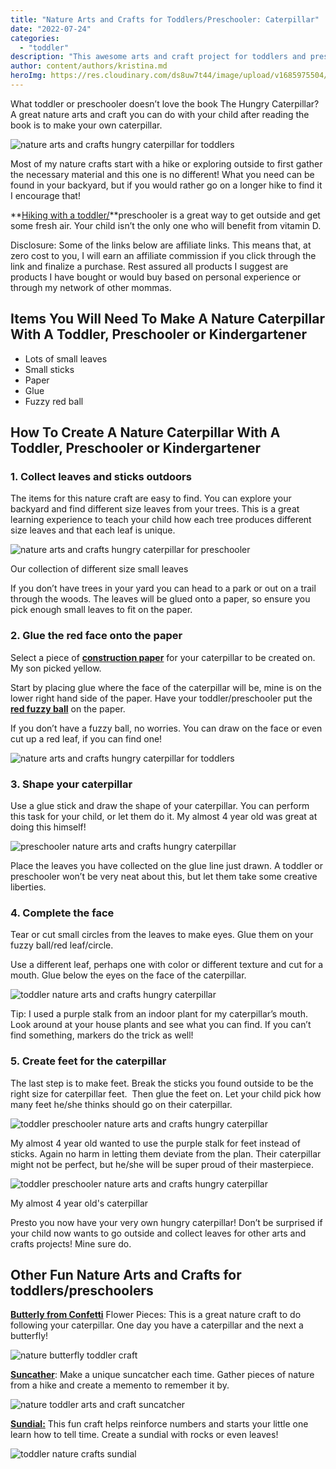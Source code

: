 ```yaml
---
title: "Nature Arts and Crafts for Toddlers/Preschooler: Caterpillar"
date: "2022-07-24"
categories: 
  - "toddler"
description: "This awesome arts and craft project for toddlers and preschooler is inspired by the book 'The Hungry Caterpillar' and sure to be a hit."
author: content/authors/kristina.md
heroImg: https://res.cloudinary.com/ds8uw7t44/image/upload/v1685975504/toddler-nature-arts-and-crafts-caterpillar-7.jpg
---
```


What toddler or preschooler doesn’t love the book The Hungry Caterpillar? A great nature arts and craft you can do with your child after reading the book is to make your own caterpillar.

![nature arts and crafts hungry caterpillar for toddlers](https://res.cloudinary.com/ds8uw7t44/image/upload/v1685975504/toddler-nature-arts-and-crafts-caterpillar-7.jpg)

Most of my nature crafts start with a hike or exploring outside to first gather the necessary material and this one is no different! What you need can be found in your backyard, but if you would rather go on a longer hike to find it I encourage that!

**[Hiking with a toddler/](https://allaboutmomma.com/equipment-needed-to-hike-with-your-toddler/)**preschooler is a great way to get outside and get some fresh air. Your child isn’t the only one who will benefit from vitamin D. 

Disclosure: Some of the links below are affiliate links. This means that, at zero cost to you, I will earn an affiliate commission if you click through the link and finalize a purchase. Rest assured all products I suggest are products I have bought or would buy based on personal experience or through my network of other mommas.

## **Items You Will Need To Make A Nature Caterpillar With A Toddler, Preschooler or Kindergartener**

- Lots of small leaves
- Small sticks
- Paper
- Glue
- Fuzzy red ball

## **How To Create A Nature Caterpillar With A Toddler, Preschooler or Kindergartener**

### 1\. Collect leaves and sticks outdoors

The items for this nature craft are easy to find. You can explore your backyard and find different size leaves from your trees. This is a great learning experience to teach your child how each tree produces different size leaves and that each leaf is unique.

![nature arts and crafts hungry caterpillar for preschooler](https://res.cloudinary.com/ds8uw7t44/image/upload/v1685975504/toddler-nature-arts-and-crafts-caterpillar.jpg)

Our collection of different size small leaves

If you don’t have trees in your yard you can head to a park or out on a trail through the woods. The leaves will be glued onto a paper, so ensure you pick enough small leaves to fit on the paper.

### 2\. Glue the red face onto the paper

Select a piece of **[construction paper](https://www.amazon.com/Crayola-Construction-Colors-Stocking-Stuffer/dp/B00MJ8JSFE?crid=XM5EE6RUUXOG&keywords=color+craft+paper&qid=1658673533&sprefix=color+craft+pape%2Caps%2C257&sr=8-5&linkCode=ll1&tag=allaboutmom06-20&linkId=ebda75ffac40b11947e3588c705eb559&language=en_US&ref_=as_li_ss_tl)** for your caterpillar to be created on. My son picked yellow.

<AffiliateLink affiliateSnippet="" button={false} image="" imageURL="//ws-na.amazon-adsystem.com/widgets/q?_encoding=UTF8&ASIN=B00MJ8JSFE&Format=_SL160_&ID=AsinImage&MarketPlace=US&ServiceVersion=20070822&WS=1&tag=allaboutmom06-20&language=en_US" linkURL="https://www.amazon.com/Crayola-Construction-Colors-Stocking-Stuffer/dp/B00MJ8JSFE?crid=XM5EE6RUUXOG&keywords=color+craft+paper&qid=1658673533&sprefix=color+craft+pape%2Caps%2C257&sr=8-5&linkCode=li2&tag=allaboutmom06-20&linkId=5b6134a5c2cd68d9befb0d8f62a4ce55&language=en_US&ref_=as_li_ss_il" />

Start by placing glue where the face of the caterpillar will be, mine is on the lower right hand side of the paper. Have your toddler/preschooler put the **[red fuzzy ball](https://www.amazon.com/WAU-Crafts-100-Pieces-Multicolored/dp/B086ZZXVQD?crid=J5QAM898499U&keywords=fuzzy+color+balls+arts+and+crafts&qid=1658673468&sprefix=fuzzy+color+balls+arts+and+crafts%2Caps%2C381&sr=8-1-spons&psc=1&spLa=ZW5jcnlwdGVkUXVhbGlmaWVyPUEzUko0Njg0VTZHT0FYJmVuY3J5cHRlZElkPUEwMDYyODczMUM0SDNDNk44MjNEViZlbmNyeXB0ZWRBZElkPUEwODM0MzcwM0RXWkc4MjRHTDhQSSZ3aWRnZXROYW1lPXNwX2F0ZiZhY3Rpb249Y2xpY2tSZWRpcmVjdCZkb05vdExvZ0NsaWNrPXRydWU%3D&linkCode=ll1&tag=allaboutmom06-20&linkId=b1587853187589d76dc38a2bc428d69d&language=en_US&ref_=as_li_ss_tl)** on the paper. 

<AffiliateLink affiliateSnippet="" button={false} image="" imageURL="//ws-na.amazon-adsystem.com/widgets/q?_encoding=UTF8&ASIN=B086ZZXVQD&Format=_SL160_&ID=AsinImage&MarketPlace=US&ServiceVersion=20070822&WS=1&tag=allaboutmom06-20&language=en_US" linkURL="https://www.amazon.com/WAU-Crafts-100-Pieces-Multicolored/dp/B086ZZXVQD?crid=J5QAM898499U&keywords=fuzzy+color+balls+arts+and+crafts&qid=1658673468&sprefix=fuzzy+color+balls+arts+and+crafts%2Caps%2C381&sr=8-1-spons&psc=1&spLa=ZW5jcnlwdGVkUXVhbGlmaWVyPUEzUko0Njg0VTZHT0FYJmVuY3J5cHRlZElkPUEwMDYyODczMUM0SDNDNk44MjNEViZlbmNyeXB0ZWRBZElkPUEwODM0MzcwM0RXWkc4MjRHTDhQSSZ3aWRnZXROYW1lPXNwX2F0ZiZhY3Rpb249Y2xpY2tSZWRpcmVjdCZkb05vdExvZ0NsaWNrPXRydWU%3D&linkCode=li2&tag=allaboutmom06-20&linkId=8c867d08b27256ae65101fe627759269&language=en_US&ref_=as_li_ss_il" />

If you don’t have a fuzzy ball, no worries. You can draw on the face or even cut up a red leaf, if you can find one! 

![nature arts and crafts hungry caterpillar for toddlers](https://res.cloudinary.com/ds8uw7t44/image/upload/v1685975505/toddler-nature-arts-and-crafts-caterpillar-2.jpg)

### 3\. Shape your caterpillar 

Use a glue stick and draw the shape of your caterpillar. You can perform this task for your child, or let them do it. My almost 4 year old was great at doing this himself!

![preschooler nature arts and crafts hungry caterpillar](https://res.cloudinary.com/ds8uw7t44/image/upload/v1685975506/toddler-nature-arts-and-crafts-caterpillar-3.jpg)

Place the leaves you have collected on the glue line just drawn. A toddler or preschooler won’t be very neat about this, but let them take some creative liberties. 

### 4\. Complete the face

Tear or cut small circles from the leaves to make eyes. Glue them on your fuzzy ball/red leaf/circle. 

Use a different leaf, perhaps one with color or different texture and cut for a mouth. Glue below the eyes on the face of the caterpillar.

![toddler nature arts and crafts hungry caterpillar](https://res.cloudinary.com/ds8uw7t44/image/upload/v1685975506/toddler-nature-arts-and-crafts-caterpillar-4.jpg)

Tip: I used a purple stalk from an indoor plant for my caterpillar’s mouth. Look around at your house plants and see what you can find. If you can’t find something, markers do the trick as well!

### 5\. Create feet for the caterpillar

The last step is to make feet. Break the sticks you found outside to be the right size for caterpillar feet.  Then glue the feet on. Let your child pick how many feet he/she thinks should go on their caterpillar.

![toddler preschooler nature arts and crafts hungry caterpillar](https://res.cloudinary.com/ds8uw7t44/image/upload/v1685975507/toddler-nature-arts-and-crafts-caterpillar-5.jpg)

My almost 4 year old wanted to use the purple stalk for feet instead of sticks. Again no harm in letting them deviate from the plan. Their caterpillar might not be perfect, but he/she will be super proud of their masterpiece.

![toddler preschooler nature arts and crafts hungry caterpillar](https://res.cloudinary.com/ds8uw7t44/image/upload/v1685975508/toddler-nature-arts-and-crafts-caterpillar-6.jpg)

My almost 4 year old's caterpillar

Presto you now have your very own hungry caterpillar! Don’t be surprised if your child now wants to go outside and collect leaves for other arts and crafts projects! Mine sure do.

## Other Fun Nature Arts and Crafts for toddlers/preschoolers

**[Butterly from Confetti](https://allaboutmomma.com/nature-craft-for-toddlers-preschooler-butterfly/)** Flower Pieces: This is a great nature craft to do following your caterpillar. One day you have a caterpillar and the next a butterfly!

![nature butterfly toddler craft](https://res.cloudinary.com/ds8uw7t44/image/upload/v1685975508/toddler-arts-and-crafts-nature-butterfly.jpg)

**[Suncather](https://allaboutmomma.com/nature-craft-for-toddlers-outdoor-suncatcher/)**: Make a unique suncatcher each time. Gather pieces of nature from a hike and create a memento to remember it by.

![nature toddler arts and craft suncatcher](https://res.cloudinary.com/ds8uw7t44/image/upload/v1685975281/nature-suncatcher-toddler-project-done.jpg)

**[Sundial:](https://allaboutmomma.com/nature-craft-for-toddlers-preschooler-sundial/)** This fun craft helps reinforce numbers and starts your little one learn how to tell time. Create a sundial with rocks or even leaves!

![toddler nature crafts sundial](https://res.cloudinary.com/ds8uw7t44/image/upload/v1685975509/toddler-nature-crafts-sundial-6.jpg)
